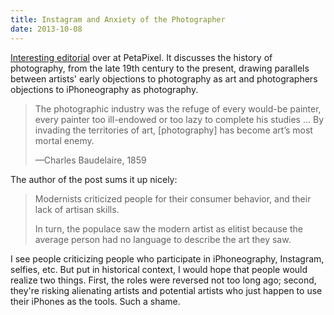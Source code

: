 ```yaml
---
title: Instagram and Anxiety of the Photographer
date: 2013-10-08
---
```



[Interesting editorial](http://petapixel.com/2013/10/07/instagram-anxiety-photographer-part/) over at PetaPixel. It discusses the history of photography, from the late 19th century to the present, drawing parallels between artists' early objections to photography as art and photographers objections to iPhoneography as photography.

> The photographic industry was the refuge of every would-be painter, every painter too ill-endowed or too lazy to complete his studies … By invading the territories of art, [photography] has become art’s most mortal enemy.
> 
> —Charles Baudelaire, 1859

The author of the post sums it up nicely:

> Modernists criticized people for their consumer behavior, and their lack of artisan skills.
> 
> In turn, the populace saw the modern artist as elitist because the average person had no language to describe the art they saw.

I see people criticizing people who participate in iPhoneography, Instagram, selfies, etc. But put in historical context, I would hope that people would realize two things. First, the roles were reversed not too long ago; second, they're risking alienating artists and potential artists who just happen to use their iPhones as the tools. Such a shame.


  
